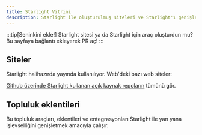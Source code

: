 ```yaml
---
title: Starlight Vitrini
description: Starlight ile oluşturulmuş siteleri ve Starlight'ı genişleten topluluk araçlarını keşfet!
---
```


:::tip[Seninkini ekle!]
Starlight sitesi ya da Starlight için araç oluşturdun mu?
Bu sayfaya bağlantı ekleyerek PR aç!
:::

## Siteler


Starlight halihazırda yayında kullanılıyor. Web'deki bazı web siteler:

<ShowcaseSites />

[Github üzerinde Starlight kullanan açık kaynak repoların](https://github.com/withastro/starlight/network/dependents) tümünü gör.

## Topluluk eklentileri


Bu topluluk araçları, eklentileri ve entegrasyonları Starlight ile yan yana işlevselliğini genişletmek amacıyla çalışır.

<CardGrid>
	<LinkCard
		href="https://www.feelback.dev/blog/new-astro-starlight-integration/"
		title="FeelBack"
		description="Dokümantasyon sayfalarına kullanıcı geribildirim sistemi ekle."
	/>
	<LinkCard
		href="https://github.com/HiDeoo/starlight-links-validator"
		title="starlight-links-validator"
		description="Starlight sayfalarındaki kırık bağlantıları kontrol et."
	/>
	<LinkCard
		href="https://github.com/HiDeoo/starlight-typedoc"
		title="starlight-typedoc"
		description="TypeDoc kullanarak TypeScript'ten Starlight sayfaları oluştur."
	/>
	<LinkCard
		href="https://github.com/HiDeoo/starlight-openapi"
		title="starlight-openapi"
		description="OpenAPI/Swagger tanımlamalarından dokümantasyon sayfaları yarat."
	/>
</CardGrid>
